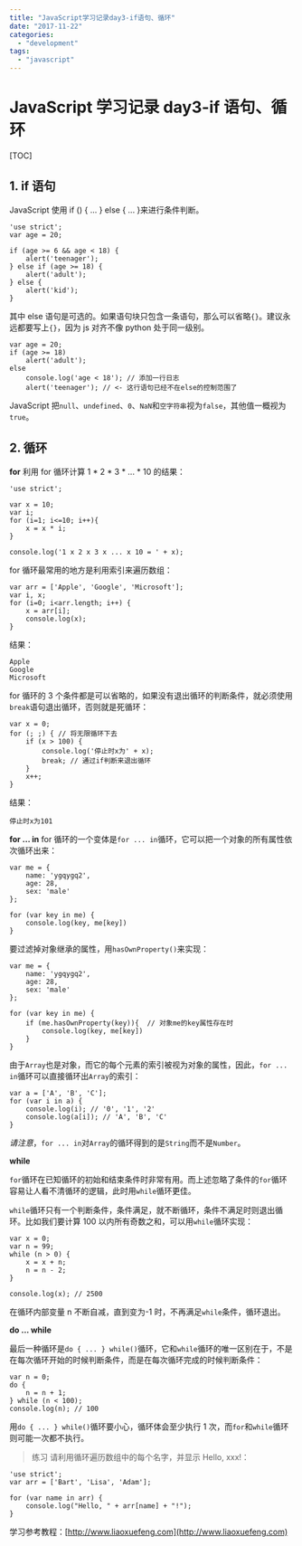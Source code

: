 ```yaml
---
title: "JavaScript学习记录day3-if语句、循环"
date: "2017-11-22"
categories:
  - "development"
tags:
  - "javascript"
---
```


# JavaScript 学习记录 day3-if 语句、循环

[TOC]

## 1\. if 语句

JavaScript 使用 if () { ... } else { ... }来进行条件判断。

```
'use strict';
var age = 20;

if (age >= 6 && age < 18) {
    alert('teenager');
} else if (age >= 18) {
    alert('adult');
} else {
    alert('kid');
}
```

其中 else 语句是可选的。如果语句块只包含一条语句，那么可以省略`{}`。建议永远都要写上`{}`，因为 js 对齐不像 python 处于同一级别。

```
var age = 20;
if (age >= 18)
    alert('adult');
else
    console.log('age < 18'); // 添加一行日志
    alert('teenager'); // <- 这行语句已经不在else的控制范围了
```

JavaScript 把`null`、`undefined`、`0`、`NaN`和`空字符串`视为`false`，其他值一概视为`true`。

## 2\. 循环

**for** 利用 for 循环计算 1 \* 2 \* 3 \* ... \* 10 的结果：

```
'use strict';

var x = 10;
var i;
for (i=1; i<=10; i++){
    x = x * i;
}

console.log('1 x 2 x 3 x ... x 10 = ' + x);
```

for 循环最常用的地方是利用索引来遍历数组：

```
var arr = ['Apple', 'Google', 'Microsoft'];
var i, x;
for (i=0; i<arr.length; i++) {
    x = arr[i];
    console.log(x);
}
```

结果：

```
Apple
Google
Microsoft
```

for 循环的 3 个条件都是可以省略的，如果没有退出循环的判断条件，就必须使用`break`语句退出循环，否则就是死循环：

```
var x = 0;
for (; ;) { // 将无限循环下去
    if (x > 100) {
        console.log('停止时x为' + x);
        break; // 通过if判断来退出循环
    }
    x++;
}
```

结果：

```
停止时x为101
```

**for ... in** for 循环的一个变体是`for ... in`循环，它可以把一个对象的所有属性依次循环出来：

```
var me = {
    name: 'ygqygq2',
    age: 28,
    sex: 'male'
};

for (var key in me) {
    console.log(key, me[key])
}
```

要过滤掉对象继承的属性，用`hasOwnProperty()`来实现：

```
var me = {
    name: 'ygqygq2',
    age: 28,
    sex: 'male'
};

for (var key in me) {
    if (me.hasOwnProperty(key)){  // 对象me的key属性存在时
        console.log(key, me[key])
    }
}
```

由于`Array`也是对象，而它的每个元素的索引被视为对象的属性，因此，`for ... in`循环可以直接循环出`Array`的索引：

```
var a = ['A', 'B', 'C'];
for (var i in a) {
    console.log(i); // '0', '1', '2'
    console.log(a[i]); // 'A', 'B', 'C'
}
```

_请注意_，`for ... in`对`Array`的循环得到的是`String`而不是`Number`。

**while**

`for`循环在已知循环的初始和结束条件时非常有用。而上述忽略了条件的`for`循环容易让人看不清循环的逻辑，此时用`while`循环更佳。

`while`循环只有一个判断条件，条件满足，就不断循环，条件不满足时则退出循环。比如我们要计算 100 以内所有奇数之和，可以用`while`循环实现：

```
var x = 0;
var n = 99;
while (n > 0) {
    x = x + n;
    n = n - 2;
}

console.log(x); // 2500
```

在循环内部变量 n 不断自减，直到变为-1 时，不再满足`while`条件，循环退出。

**do ... while**

最后一种循环是`do { ... } while()`循环，它和`while`循环的唯一区别在于，不是在每次循环开始的时候判断条件，而是在每次循环完成的时候判断条件：

```
var n = 0;
do {
    n = n + 1;
} while (n < 100);
console.log(n); // 100
```

用`do { ... } while()`循环要小心，循环体会至少执行 1 次，而`for`和`while`循环则可能一次都不执行。

> 练习 请利用循环遍历数组中的每个名字，并显示 Hello, xxx!：

```
'use strict';
var arr = ['Bart', 'Lisa', 'Adam'];

for (var name in arr) {
    console.log("Hello, " + arr[name] + "!");
}
```

学习参考教程：[http://www.liaoxuefeng.com](http://www.liaoxuefeng.com)
